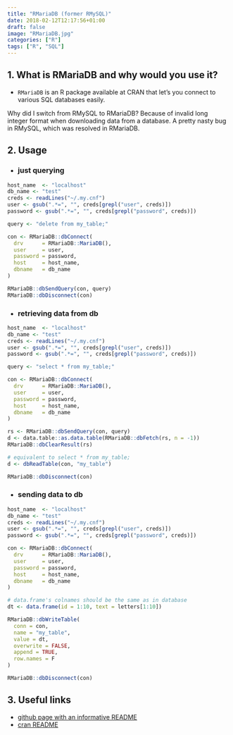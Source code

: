 ```yaml
---
title: "RMariaDB (former RMySQL)"
date: 2018-02-12T12:17:56+01:00
draft: false
image: "RMariaDB.jpg"
categories: ["R"]
tags: ["R", "SQL"]
---
```


## 1. What is RMariaDB and why would you use it?

* `RMariaDB` is an R package available at CRAN that let's you connect to various SQL databases easily.

Why did I switch from RMySQL to RMariaDB? Because of invalid long integer format when downloading data from a database. A pretty nasty bug in RMySQL, which was resolved in RMariaDB.


## 2. Usage


* ### just querying
```r
host_name  <- "localhost"
db_name <- "test"
creds <- readLines("~/.my.cnf")
user <- gsub(".*=", "", creds[grepl("user", creds)])
password <- gsub(".*=", "", creds[grepl("password", creds)])

query <- "delete from my_table;"

con <- RMariaDB::dbConnect(
  drv      = RMariaDB::MariaDB(), 
  user     = user,
  password = password,
  host     = host_name, 
  dbname   = db_name
)

RMariaDB::dbSendQuery(con, query)
RMariaDB::dbDisconnect(con)
```

* ### retrieving data from db
```r
host_name  <- "localhost"
db_name <- "test"
creds <- readLines("~/.my.cnf")
user <- gsub(".*=", "", creds[grepl("user", creds)])
password <- gsub(".*=", "", creds[grepl("password", creds)])

query <- "select * from my_table;"

con <- RMariaDB::dbConnect(
  drv      = RMariaDB::MariaDB(), 
  user     = user,
  password = password,
  host     = host_name, 
  dbname   = db_name
)

rs <- RMariaDB::dbSendQuery(con, query)
d <- data.table::as.data.table(RMariaDB::dbFetch(rs, n = -1))
RMariaDB::dbClearResult(rs)

# equivalent to select * from my_table;
d <- dbReadTable(con, "my_table")

RMariaDB::dbDisconnect(con)
```

* ### sending data to db
```r
host_name  <- "localhost"
db_name <- "test"
creds <- readLines("~/.my.cnf")
user <- gsub(".*=", "", creds[grepl("user", creds)])
password <- gsub(".*=", "", creds[grepl("password", creds)])

con <- RMariaDB::dbConnect(
  drv      = RMariaDB::MariaDB(), 
  user     = user,
  password = password,
  host     = host_name, 
  dbname   = db_name
)

# data.frame's colnames should be the same as in database
dt <- data.frame(id = 1:10, text = letters[1:10])

RMariaDB::dbWriteTable(
  conn = con, 
  name = "my_table", 
  value = dt, 
  overwrite = FALSE,
  append = TRUE,
  row.names = F
)

RMariaDB::dbDisconnect(con)
```

## 3. Useful links

* [github page with an informative README](https://github.com/r-dbi/RMariaDB)
* [cran README](https://cran.r-project.org/web/packages/RMariaDB/README.html)
